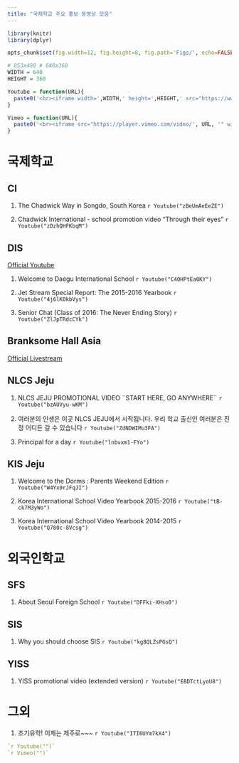 ```yaml
---
title: "국제학교 주요 홍보 동영상 모음"
---
```


```r
library(knitr)
library(dplyr)

opts_chunk$set(fig.width=12, fig.height=8, fig.path='Figs/', echo=FALSE, warning=FALSE, message=FALSE)

```

```r
# 853x480 # 640x360
WIDTH = 640
HEIGHT = 360

Youtube = function(URL){
  paste0('<br><iframe width=',WIDTH,' height=',HEIGHT,' src="https://www.youtube.com/embed/', URL, '" frameborder="0" allowfullscreen></iframe>')
} 

Vimeo = function(URL){
  paste0('<br><iframe src="https://player.vimeo.com/video/', URL, '" width=',WIDTH,' height=',HEIGHT,' frameborder="0" webkitallowfullscreen mozallowfullscreen allowfullscreen></iframe>')
}
```

# 국제학교 

## CI
1. The Chadwick Way in Songdo, South Korea
`r Youtube("zBeUmAeEeZE")`

1. Chadwick International - school promotion video "Through their eyes" 
`r Youtube("zDzhQHFKbqM")`

## DIS
[Official Youtube](https://www.youtube.com/channel/UCKTaTJz_KW_AWJeER5wK0mA/featured)

1. Welcome to Daegu International School
`r Youtube("C4OHPtEa0KY")`

1. Jet Stream Special Report: The 2015-2016 Yearbook
`r Youtube("4j6lK0kbVys")`

1. Senior Chat (Class of 2016: The Never Ending Story)
`r Youtube("ZlJpTRdcCYk")`

## Branksome Hall Asia
[Official Livestream](http://livestream.com/branksomehallasia)

## NLCS Jeju
1. NLCS JEJU PROMOTIONAL VIDEO ¨START HERE, GO ANYWHERE¨ 
`r Youtube("bzAUVyu-wKM")`

1. 여러분의 인생은 이곳 NLCS JEJU에서 시작됩니다. 우리 학교 출신인 여러분은 진정 어디든 갈 수 있습니다 
`r Youtube("ZdNDWIMu3FA")`

1. Principal for a day
`r Youtube("lnbvxm1-FYo")`

## KIS Jeju
1. Welcome to the Dorms : Parents Weekend Edition
`r Youtube("W4Yx0rJFqJI")`

1. Korea International School Video Yearbook 2015-2016 
`r Youtube("tB-ck7M3yWo")`

1. Korea International School Video Yearbook 2014-2015
`r Youtube("Q780c-8Vcsg")`

# 외국인학교

## SFS
1. About Seoul Foreign School
`r Youtube("DFFki-XHso0")`

## SIS
1. Why you should choose SIS
`r Youtube("kg8QLZsPGsQ")`

## YISS
1. YISS promotional video (extended version) 
`r Youtube("E8DTctLyoU8")`

# 그외
1. 조기유학! 이제는 제주로~~~
`r Youtube("ITI6UYm7kX4")`


```r
`r Youtube("")`
`r Vimeo("")`
```